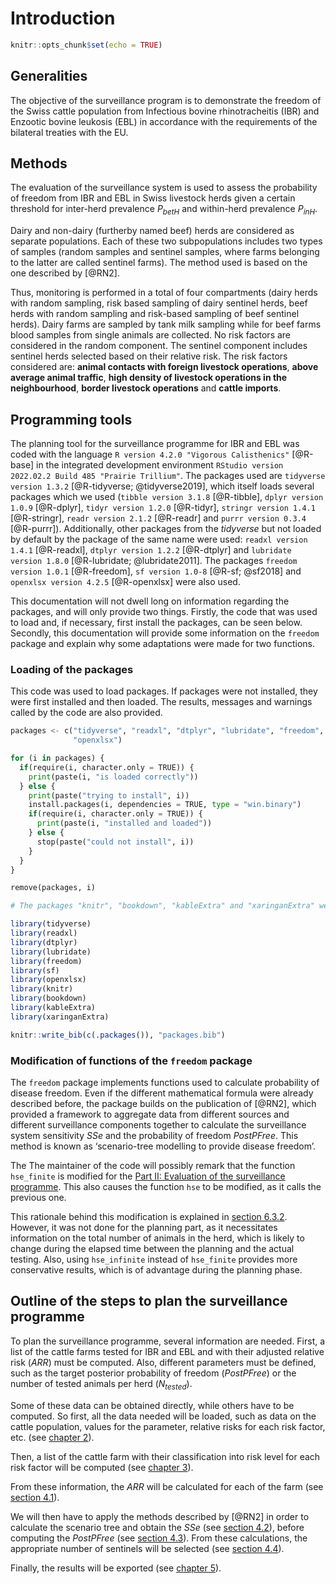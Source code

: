 # Introduction {#intro_plan}

```{r setup, include=FALSE}
knitr::opts_chunk$set(echo = TRUE)
```

## Generalities

The objective of the surveillance program is to demonstrate the freedom of the Swiss cattle population from Infectious bovine rhinotracheitis (IBR) and Enzootic bovine leukosis (EBL) in accordance with the requirements of the bilateral treaties with the EU.

## Methods

The evaluation of the surveillance system is used to assess the probability of freedom from IBR and EBL in Swiss livestock herds given a certain threshold for inter-herd prevalence $P_{betH}$ and within-herd prevalence $P_{inH}$.

Dairy and non-dairy (furtherby named beef) herds are considered as separate populations. Each of these two subpopulations includes two types of samples (random samples and sentinel samples, where farms belonging to the latter are called sentinel farms). The method used is based on the one described by [@RN2]. 

Thus, monitoring is performed in a total of four compartments (dairy herds with random sampling, risk based sampling of dairy sentinel herds, beef herds with random sampling and risk-based sampling of beef sentinel herds). 
Dairy farms are sampled by tank milk sampling while for beef farms blood samples from single animals are collected. No risk factors are considered in the random component. The sentinel component includes sentinel herds selected based on their relative risk. The risk factors considered are: **animal contacts with foreign livestock operations**, **above average animal traffic**, **high density of livestock operations in the neighbourhood**, **border livestock operations** and **cattle imports**.

## Programming tools

The planning tool for the surveillance programme for IBR and EBL was coded with the language `R version 4.2.0 "Vigorous Calisthenics"` [@R-base] in the integrated development environment `RStudio version 2022.02.2 Build 485 "Prairie Trillium"`. The packages used are `tidyverse version 1.3.2` [@R-tidyverse; @tidyverse2019], which itself loads several packages which we used (`tibble version 3.1.8` [@R-tibble], `dplyr version 1.0.9` [@R-dplyr], `tidyr version 1.2.0` [@R-tidyr], `stringr version 1.4.1` [@R-stringr], `readr version 2.1.2` [@R-readr] and `purrr version 0.3.4` [@R-purrr]). Additionally, other packages from the *tidyverse* but not loaded by default by the package of the same name were used: `readxl version 1.4.1` [@R-readxl], `dtplyr version 1.2.2` [@R-dtplyr] and `lubridate version 1.8.0` [@R-lubridate; @lubridate2011]. The packages `freedom version 1.0.1` [@R-freedom], `sf version 1.0-8` [@R-sf; @sf2018] and `openxlsx version 4.2.5` [@R-openxlsx] were also used.

This documentation will not dwell long on information regarding the packages, and will only provide two things. Firstly, the code that was used to load and, if necessary, first install the packages, can be seen below. Secondly, this documentation will provide some information on the `freedom` package and explain why some adaptations were made for two functions.

### Loading of the packages {#packages_plan}

This code was used to load packages. If packages were not installed, they were first installed and then loaded. The results, messages and warnings called by the code are also provided.

```{python load_packages_plan, eval=FALSE}
packages <- c("tidyverse", "readxl", "dtplyr", "lubridate", "freedom", "sf",
              "openxlsx")

for (i in packages) {
  if(require(i, character.only = TRUE)) {
    print(paste(i, "is loaded correctly"))
  } else {
    print(paste("trying to install", i))
    install.packages(i, dependencies = TRUE, type = "win.binary")
    if(require(i, character.only = TRUE)) {
      print(paste(i, "installed and loaded"))
    } else {
      stop(paste("could not install", i))
    }
  }
}

remove(packages, i)
```

```{r load_other_packages, include=FALSE}
# The packages "knitr", "bookdown", "kableExtra" and "xaringanExtra" were only used to create the HTML documentation, and have nothing with the evaluation code to do. Therefore, they will be loaded separately and their code will be hided.

library(tidyverse)
library(readxl)
library(dtplyr)
library(lubridate)
library(freedom)
library(sf)
library(openxlsx)
library(knitr)
library(bookdown)
library(kableExtra)
library(xaringanExtra)
```

```{r citation_packages, include=FALSE}
knitr::write_bib(c(.packages()), "packages.bib")
```

### Modification of functions of the `freedom` package

The `freedom` package implements functions used to calculate probability of disease freedom. Even if the different mathematical formula were already described before, the package builds on the publication of [@RN2], which provided a framework to aggregate data from different sources and different surveillance components together to calculate the surveillance system sensitivity $SSe$ and the probability of freedom $PostPFree$. This method is known as 'scenario-tree modelling to provide disease freedom'.

The The maintainer of the code will possibly remark that the function `hse_finite` is modified for the [Part II: Evaluation of the surveillance programme](#Evaluation). This also causes the function `hse` to be modified, as it calls the previous one.

This rationale behind this modification is explained in [section 6.3.2](#ModificationFn). However, it was not done for the planning part, as it necessitates information on the total number of animals in the herd, which is likely to change during the elapsed time between the planning and the actual testing. Also, using `hse_infinite` instead of `hse_finite` provides more conservative results, which is of advantage during the planning phase.

## Outline of the steps to plan the surveillance programme

To plan the surveillance programme, several information are needed. First, a list of the cattle farms tested for IBR and EBL and with their adjusted relative risk ($ARR$) must be computed. Also, different parameters must be defined, such as the target posterior probability of freedom ($PostPFree$) or the number of tested animals per herd ($N_{tested}$).

Some of these data can be obtained directly, while others have to be computed. So first, all the data needed will be loaded, such as data on the cattle population, values for the parameter, relative risks for each risk factor, etc. (see [chapter 2](#load_plan)).

Then, a list of the cattle farm with their classification into risk level for each risk factor will be computed (see [chapter 3](#edit_plan)).

From these information, the $ARR$ will be calculated for each of the farm (see [section 4.1](#calc_ARR_plan)).

We will then have to apply the methods described by [@RN2] in order to calculate the scenario tree and obtain the $SSe$ (see [section 4.2](#calc_sceTre_plan)), before computing the $PostPFree$ (see [section 4.3](#calc_postpfree_plan)). From these calculations, the appropriate number of sentinels will be selected (see [section 4.4](#calc_nsentinels_plan)).

Finally, the results will be exported (see [chapter 5](#export_plan)).
